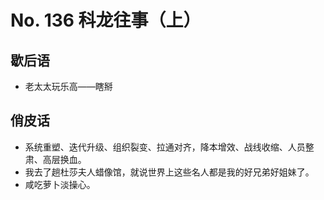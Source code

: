 # No. 136 科龙往事（上）

## 歇后语

- 老太太玩乐高——瞎掰

## 俏皮话

- 系统重塑、迭代升级、组织裂变、拉通对齐，降本增效、战线收缩、人员整肃、高层换血。
- 我去了趟杜莎夫人蜡像馆，就说世界上这些名人都是我的好兄弟好姐妹了。
- 咸吃萝卜淡操心。
